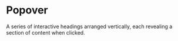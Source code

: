 # Popover
A series of interactive headings arranged vertically, each revealing a section of content when clicked.




